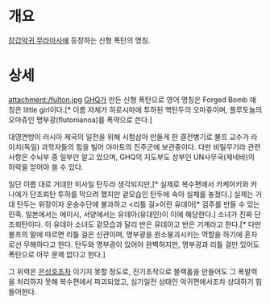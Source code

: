 = 개요 =
[[장갑악귀 무라마사]]에 등장하는 신형 폭탄의 명칭.

= 상세 =
attachment:/fulton.jpg
[[GHQ]]가  만든 신형 폭탄으로 영어 명칭은 Forged Bomb 애칭은 little girl이다.[* 이름 자체가 히로시마에 투하된 핵탄두<little boy>의 오마쥬이며, 플루토늄의 오마쥬인 명부광(flutonianoa)를 폭약으로 쓴다.]

대영연방이 러시아 제국의 일전을 위해 시험삼아 만들게 한 결전병기로 볼프 교수가 라이치(독일) 과학자들의 힘을 빌어 야마토의 진주군에 보관중이다. 다만 비밀무기라 관련사항은 수뇌부 중 일부만 알고 있으며, GHQ의 지도부도 상부인 UN사무국(제네바)의 허락을 얻어야 쓸 수 있다.

일단 이름 대로 거대한 미사일 탄두라 생각되지만,[* 실제로 복수편에서 카케아키와 카나에가 단조뢰탄 투하를 막으려 했지만 겉모습인 탄두에 속아 실체를 놓쳤다.] 실제는 거대 탄두는 위장이자 운송수단에 불과하고 <리틀 걸>이란 유데아[* 검주를 만들 수 있는 민족. 일본에서는 에미시, 서양에서는 유데아(유대인)이 이에 해당한다.] 소녀가 진짜 단조뢰탄이다. 이 유데아 소녀도 겉모습과 달리 반은 유데아고 반은 기계라고 한다.[* 다만 볼프의 말에 따르면 리틀 걸은 신관이며, 명부광을 원소붕괴시키는 역할을 하기에 혼자로선 무해하다고 한다. 탄두와 명부광이 있어야 완벽하지만, 명부광과 리틀 걸만 있어도 폭탄으로 아무 문제 없다고 한다.]

그 위력은 [[은성호]]조차 이기지 못할 정도로, 진기조작으로 블랙홀을 만들어도 그 폭발력을 처리하지 못해 복수편에서 파괴되었고, 심기일전 상태인 악귀편에서조차 상대하기 힘들어한다. 
